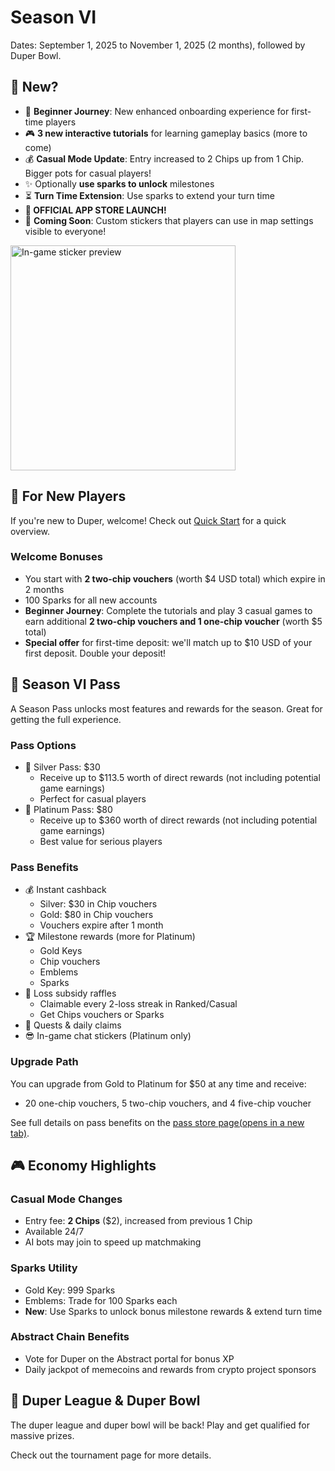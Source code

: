 # Season VI

Dates: September 1, 2025 to November 1, 2025 (2 months), followed by Duper Bowl.

## 🎉 New?

- 🚀 **Beginner Journey**: New enhanced onboarding experience for first-time players
- 🎮 **3 new interactive tutorials** for learning gameplay basics (more to come)
- 💰 **Casual Mode Update**: Entry increased to 2 Chips up from 1 Chip. Bigger pots for casual players!
- ✨ Optionally **use sparks to unlock** milestones
- ⏳ **Turn Time Extension**: Use sparks to extend your turn time
- **🚀 OFFICIAL APP STORE LAUNCH!**
- 🗿 **Coming Soon**: Custom stickers that players can use in map settings visible to everyone!

<img src="/ingamesticker.png" alt="In-game sticker preview" width="360" />

## 🎁 For New Players

If you're new to Duper, welcome! Check out [Quick Start](https://docs.duper.gg/) for a quick overview.

### Welcome Bonuses

- You start with **2 two-chip vouchers** (worth $4 USD total) which expire in 2 months
- 100 Sparks for all new accounts
- **Beginner Journey**: Complete the tutorials and play 3 casual games to earn additional **2 two-chip vouchers and 1 one-chip voucher** (worth $5 total)
- **Special offer** for first-time deposit: we'll match up to $10 USD of your first deposit. Double your deposit!

## 🎫 Season VI Pass

A Season Pass unlocks most features and rewards for the season. Great for getting the full experience.

### Pass Options

- 🥇 Silver Pass: $30
  - Receive up to $113.5 worth of direct rewards (not including potential game earnings)
  - Perfect for casual players
- 👑 Platinum Pass: $80
  - Receive up to $360 worth of direct rewards (not including potential game earnings)
  - Best value for serious players

### Pass Benefits

- 💰 Instant cashback
  - Silver: $30 in Chip vouchers
  - Gold: $80 in Chip vouchers
  - Vouchers expire after 1 month
- 🏆 Milestone rewards (more for Platinum)
  - Gold Keys
  - Chip vouchers
  - Emblems
  - Sparks
- 🎲 Loss subsidy raffles
  - Claimable every 2-loss streak in Ranked/Casual
  - Get Chips vouchers or Sparks
- 🦄 Quests & daily claims
- 😎 In-game chat stickers (Platinum only)

### Upgrade Path

You can upgrade from Gold to Platinum for $50 at any time and receive:

- 20 one-chip vouchers, 5 two-chip vouchers, and 4 five-chip voucher

See full details on pass benefits on the [pass store page(opens in a new tab)](https://www.duper.gg/store?id=season-pass).

## 🎮 Economy Highlights

### Casual Mode Changes

- Entry fee: **2 Chips** ($2), increased from previous 1 Chip
- Available 24/7
- AI bots may join to speed up matchmaking

### Sparks Utility

- Gold Key: 999 Sparks
- Emblems: Trade for 100 Sparks each
- **New**: Use Sparks to unlock bonus milestone rewards & extend turn time

### Abstract Chain Benefits

- Vote for Duper on the Abstract portal for bonus XP
- Daily jackpot of memecoins and rewards from crypto project sponsors

## 🥣 Duper League & Duper Bowl

The duper league and duper bowl will be back! Play and get qualified for massive prizes.

Check out the tournament page for more details.
